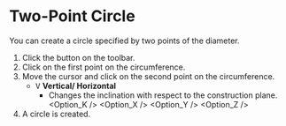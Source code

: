 
# Two-Point Circle

<Reference shortcut='' command='Two-Point Circle' button='Toolbar' />

You can create a circle specified by two points of the diameter.

1. Click the button <ButtonIcon type="button-two-point-circle" /> on the toolbar.
2. Click on the first point on the circumference.
3. Move the cursor and click on the second point on the circumference.
   - <kbd>V</kbd> **Vertical/ Horizontal**
      - Changes the inclination with respect to the construction plane.
   <Option_K />
   <Option_X />
   <Option_Y />
   <Option_Z />
4. A circle is created.

